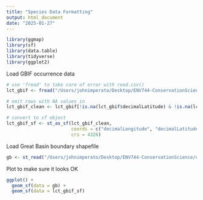 ```yaml
---
title: "Species Data Formatting"
output: html_document
date: "2025-01-27"
---
```


```r

library(ggmap)
library(sf)
library(data.table)
library(tidyverse)
library(ggplot2)

```

Load GBIF occurrence data

```r

# use 'fread' to take care of error with read.csv()
lct_gbif <- fread("/Users/johnimperato/Desktop/ENV744-ConservationScience/data/LCT_GBIF.csv", fill = TRUE)

# omit rows with NA values in 
lct_gbif_clean <- lct_gbif[!is.na(lct_gbif$decimalLatitude) & !is.na(lct_gbif$decimalLongitude), ]

# convert to sf object
lct_gbif_sf <- st_as_sf(lct_gbif_clean,
                        coords = c("decimalLongitude", "decimalLatitude"),
                        crs = 4326)

```

Load Great Basin boundary shapefile

```r

gb <- st_read("/Users/johnimperato/Desktop/ENV744-ConservationScience/data/Geographic features/Great Basin Boundary/GreatBasinBorder.shp")

```
Plot to make sure it looks OK

```r

ggplot() +
  geom_sf(data = gb) +
  geom_sf(data = lct_gbif_sf)

```
